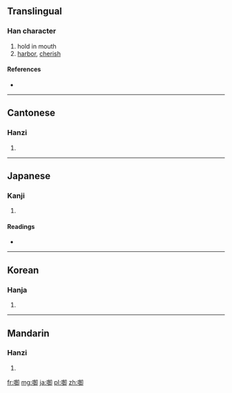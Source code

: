 ==Translingual==

===Han character===
{{Han char|rn=30|rad=口|as=08|sn=11|four=6702<sub>0</sub>|canj=口人一中 (ROML)}}

# hold in mouth
# [[harbor]], [[cherish]]

====References====
* {{Han ref|kx=0196.261|dkj=03876|hdz=10656.050|uh=5563|ud=21859|bh=B0E5|bd=45285}}

----

==Cantonese==

===Hanzi===
{{yue-hanzi|jyut=|y=haam4}}

# {{defn|Cantonese|sort=口08}}

----

==Japanese==

===Kanji===
{{ja-kanji|grade=|rs=口08}}

# {{defn|Japanese|sort=口08}}

====Readings====
* {{ja-readings|on=[[かん]] (kan), [[がん]] (gan)|kun=[[くつわ]] (kutsuwa), [[くつばみ]] (kutsubami), [[ふくむ]] (fukumu)}}

----

==Korean==

===Hanja===
{{ko-hanja|hangeul=함|rv=ham|mr=ham}}

# {{defn|Korean|sort=口08}}

----

==Mandarin==

===Hanzi===
{{cmn-hanzi|pin=[[lā]] ([[la1]]), [[xián]] ([[xian2]])|wg=la<sup>1</sup>, hsien<sup>2</sup>}}

# {{defn|Mandarin|sort=口08}}

[[fr:啣]]
[[mg:啣]]
[[ja:啣]]
[[pl:啣]]
[[zh:啣]]